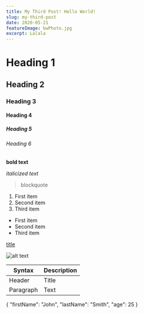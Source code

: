 ```yaml
---
title: My Third Post! Hello World!
slug: my-third-post
date: 2020-05-21
featureImage: bwPhoto.jpg
excerpt: Lalala
---
```


# Heading 1

## Heading 2

### Heading 3

#### Heading 4

##### Heading 5

###### Heading 6

 **bold text**

*italicized text*

> blockquote

1. First item
2. Second item
3. Third item

- First item
- Second item
- Third item

[title](https://www.example.com)

![alt text](image.jpg)

| Syntax | Description |
| ----------- | ----------- |
| Header | Title |
| Paragraph | Text |

{
  "firstName": "John",
  "lastName": "Smith",
  "age": 25
}